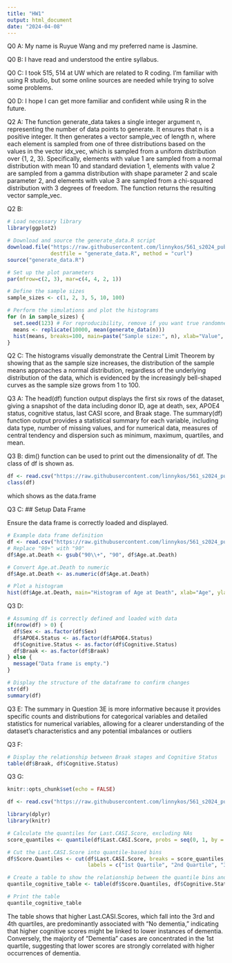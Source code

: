 ```yaml
---
title: "HW1"
output: html_document
date: "2024-04-08"
---
```

Q0 A: My name is Ruyue Wang and my preferred name is Jasmine.

Q0 B: I have read and understood the entire syllabus.

Q0 C: I took 515, 514 at UW which are related to R coding. I'm familiar with using R studio, but some online sources are needed while trying to solve some problems.

Q0 D: I hope I can get more familiar and confident while using R in the future.

Q2 A: The function generate_data takes a single integer argument n, representing the number of data points to generate. It ensures that n is a positive integer. It then generates a vector sample_vec of length n, where each element is sampled from one of three distributions based on the values in the vector idx_vec, which is sampled from a uniform distribution over {1, 2, 3}. Specifically, elements with value 1 are sampled from a normal distribution with mean 10 and standard deviation 1, elements with value 2 are sampled from a gamma distribution with shape parameter 2 and scale parameter 2, and elements with value 3 are sampled from a chi-squared distribution with 3 degrees of freedom. The function returns the resulting vector sample_vec.

Q2 B: 
```r
# Load necessary library
library(ggplot2)

# Download and source the generate_data.R script
download.file("https://raw.githubusercontent.com/linnykos/561_s2024_public/main/homework1/generate_data.R", 
              destfile = "generate_data.R", method = "curl")
source("generate_data.R")

# Set up the plot parameters
par(mfrow=c(2, 3), mar=c(4, 4, 2, 1))

# Define the sample sizes
sample_sizes <- c(1, 2, 3, 5, 10, 100)

# Perform the simulations and plot the histograms
for (n in sample_sizes) {
  set.seed(123) # For reproducibility, remove if you want true randomness
  means <- replicate(10000, mean(generate_data(n)))
  hist(means, breaks=100, main=paste("Sample size:", n), xlab="Value", ylab="Frequency")
}
```

Q2 C: The histograms visually demonstrate the Central Limit Theorem by showing that as the sample size increases, the distribution of the sample means approaches a normal distribution, regardless of the underlying distribution of the data, which is evidenced by the increasingly bell-shaped curves as the sample size grows from 1 to 100.

Q3 A: The head(df) function output displays the first six rows of the dataset, giving a snapshot of the data including donor ID, age at death, sex, APOE4 status, cognitive status, last CASI score, and Braak stage. The summary(df) function output provides a statistical summary for each variable, including data type, number of missing values, and for numerical data, measures of central tendency and dispersion such as minimum, maximum, quartiles, and mean.

Q3 B: dim() function can be used to print out the dimensionality of df. The class of df is shown as.

```r
df <- read.csv("https://raw.githubusercontent.com/linnykos/561_s2024_public/main/homework1/sea-ad.csv")
class(df)
```
which shows as the data.frame

Q3 C:
## Setup Data Frame

Ensure the data frame is correctly loaded and displayed.

```r
# Example data frame definition
df <- read.csv("https://raw.githubusercontent.com/linnykos/561_s2024_public/main/homework1/sea-ad.csv")
# Replace "90+" with "90"
df$Age.at.Death <- gsub("90\\+", "90", df$Age.at.Death)

# Convert Age.at.Death to numeric
df$Age.at.Death <- as.numeric(df$Age.at.Death)

# Plot a histogram
hist(df$Age.at.Death, main="Histogram of Age at Death", xlab="Age", ylab="Frequency")
```

Q3 D:
```r
# Assuming df is correctly defined and loaded with data
if(nrow(df) > 0) {
  df$Sex <- as.factor(df$Sex)
  df$APOE4.Status <- as.factor(df$APOE4.Status)
  df$Cognitive.Status <- as.factor(df$Cognitive.Status)
  df$Braak <- as.factor(df$Braak)
} else {
  message("Data frame is empty.")
}

# Display the structure of the dataframe to confirm changes
str(df)
summary(df)
```

Q3 E: The summary in Question 3E is more informative because it provides specific counts and distributions for categorical variables and detailed statistics for numerical variables, allowing for a clearer understanding of the dataset's characteristics and any potential imbalances or outliers

Q3 F: 
```r
# Display the relationship between Braak stages and Cognitive Status
table(df$Braak, df$Cognitive.Status)
```

Q3 G:
```r
knitr::opts_chunk$set(echo = FALSE)

df <- read.csv("https://raw.githubusercontent.com/linnykos/561_s2024_public/main/homework1/sea-ad.csv")

library(dplyr)
library(knitr)

# Calculate the quantiles for Last.CASI.Score, excluding NAs
score_quantiles <- quantile(df$Last.CASI.Score, probs = seq(0, 1, by = 0.25), na.rm = TRUE)

# Cut the Last.CASI.Score into quantile-based bins
df$Score.Quantiles <- cut(df$Last.CASI.Score, breaks = score_quantiles, include.lowest = TRUE, 
                          labels = c("1st Quartile", "2nd Quartile", "3rd Quartile", "4th Quartile"))

# Create a table to show the relationship between the quantile bins and Cognitive Status
quantile_cognitive_table <- table(df$Score.Quantiles, df$Cognitive.Status)

# Print the table
quantile_cognitive_table
```
The table shows that higher Last.CASI.Scores, which fall into the 3rd and 4th quartiles, are predominantly associated with "No dementia," indicating that higher cognitive scores might be linked to lower instances of dementia. Conversely, the majority of "Dementia" cases are concentrated in the 1st quartile, suggesting that lower scores are strongly correlated with higher occurrences of dementia.

